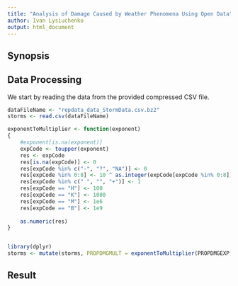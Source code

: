 ```yaml
---
title: "Analysis of Damage Caused by Weather Phenomena Using Open Data"
author: Ivan Lysiuchenko
output: html_document
---
```


## Synopsis

## Data Processing

We start by reading the data from the provided compressed CSV file.

```r
dataFileName <- "repdata_data_StormData.csv.bz2"
storms <- read.csv(dataFileName)
```

```r
exponentToMultiplier <- function(exponent)
{
    #exponent[is.na(exponent)] 
    expCode <- toupper(exponent)
    res <- expCode
    res[is.na(expCode)] <- 0
    res[expCode %in% c("-", "?", "NA")] <- 0
    res[expCode %in% 0:8] <- 10 ^ as.integer(expCode[expCode %in% 0:8])
    res[expCode %in% c(" ", "", "+")] <- 1
    res[expCode == "H"] <- 100
    res[expCode == "K"] <- 1000
    res[expCode == "M"] <- 1e6
    res[expCode == "B"] <- 1e9
    
    as.numeric(res)
}


library(dplyr)
storms <- mutate(storms, PROPDMGMULT = exponentToMultiplier(PROPDMGEXP), CROPDMGMULT = exponentToMultiplier(CROPDMGEXP))
```

## Result

